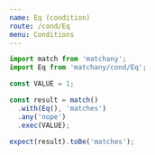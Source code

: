```yaml
---
name: Eq (condition)
route: /cond/Eq
menu: Conditions
---
```


```js
import match from 'matchany';
import Eq from 'matchany/cond/Eq';

const VALUE = 1;

const result = match()
  .with(Eq(), 'matches')
  .any('nope')
  .exec(VALUE);

expect(result).toBe('matches');
```
